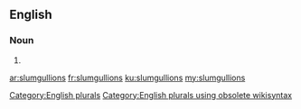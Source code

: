 ==English==

===Noun===
{{head|en}}

# {{plural of|slumgullion}}

[[Category:English plurals]][[Category:English plurals using obsolete wikisyntax]]

[[ar:slumgullions]]
[[fr:slumgullions]]
[[ku:slumgullions]]
[[my:slumgullions]]